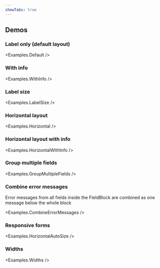 ```yaml
---
showTabs: true
---
```



## Demos

### Label only (default layout)

<Examples.Default />

### With info

<Examples.WithInfo />

### Label size

<Examples.LabelSize />

### Horizontal layout

<Examples.Horizontal />

### Horizontal layout with info

<Examples.HorizontalWithInfo />

### Group multiple fields

<Examples.GroupMultipleFields />

### Combine error messages

Error messages from all fields inside the FieldBlock are combined as one message below the whole block

<Examples.CombineErrorMessages />

### Responsive forms

<Examples.HorizontalAutoSize />

### Widths

<Examples.Widths />

